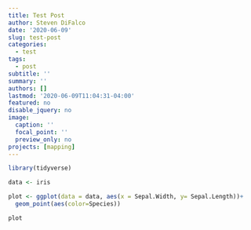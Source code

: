 ```yaml
---
title: Test Post
author: Steven DiFalco
date: '2020-06-09'
slug: test-post
categories:
  - test
tags:
  - post
subtitle: ''
summary: ''
authors: []
lastmod: '2020-06-09T11:04:31-04:00'
featured: no
disable_jquery: no
image:
  caption: ''
  focal_point: ''
  preview_only: no
projects: [mapping]
---
```



```r
library(tidyverse)

data <- iris

plot <- ggplot(data = data, aes(x = Sepal.Width, y= Sepal.Length))+
  geom_point(aes(color=Species))

plot

```
